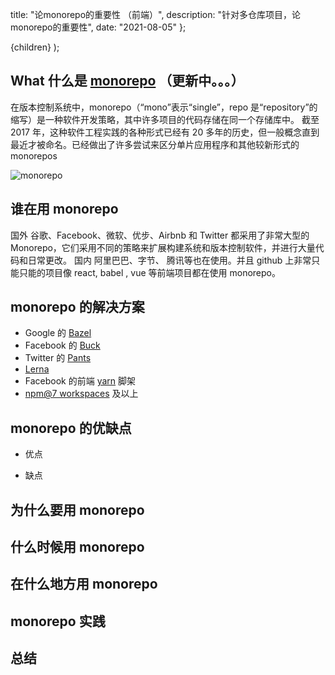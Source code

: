 
  title: "论monorepo的重要性 （前端）",
  description: "针对多仓库项目，论monorepo的重要性",
  date: "2021-08-05"
};

  <MDXContentx meta={meta}>{children}</MDXContentx>
);

## What 什么是 [monorepo](https://en.wikipedia.org/wiki/Monorepo) （更新中。。。）

在版本控制系统中，monorepo（“mono”表示“single”，repo 是“repository”的缩写）是一种软件开发策略，其中许多项目的代码存储在同一个存储库中。
截至 2017 年，这种软件工程实践的各种形式已经有 20 多年的历史，但一般概念直到最近才被命名。已经做出了许多尝试来区分单片应用程序和其他较新形式的 monorepos

![monorepo](https://miro.medium.com/max/1342/0*IEZfA4r0aqc7lDrJ.jpeg)

## 谁在用 monorepo

国外 谷歌、Facebook、微软、优步、Airbnb 和 Twitter 都采用了非常大型的 Monorepo，它们采用不同的策略来扩展构建系统和版本控制软件，并进行大量代码和日常更改。
国内 阿里巴巴、字节、 腾讯等也在使用。并且 github 上非常只能只能的项目像 react, babel , vue 等前端项目都在使用 monorepo。

## monorepo 的解决方案

- Google 的 [Bazel](https://bazel.build/)
- Facebook 的 [Buck](https://buck.build/)
- Twitter 的 [Pants](https://www.pantsbuild.org/)
- [Lerna](https://lerna.js.org/)
- Facebook 的前端 [yarn](https://yarnpkg.com/features/workspaces) 脚架
- [npm@7 workspaces](https://docs.npmjs.com/cli/v7/using-npm/workspaces) 及以上

## monorepo 的优缺点

- 优点

- 缺点

## 为什么要用 monorepo

## 什么时候用 monorepo

## 在什么地方用 monorepo

## monorepo 实践

## 总结
